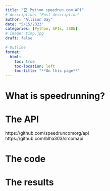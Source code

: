 ```yaml
---
title: "🏆 Python speedrun.com API"
# description: "Post description"
author: "Allison Day"
date: "5/15/2023"
categories: [Python, APIs, JSON]
# image: timp.jpg
draft: false

# Outline
format: 
  html: 
    toc: true 
    toc-location: left 
    toc-title: "**On this page**" 
---
```



# What is speedrunning?


# The API

https://github.com/speedruncomorg/api
https://github.com/blha303/srcomapi

# The code


# The results